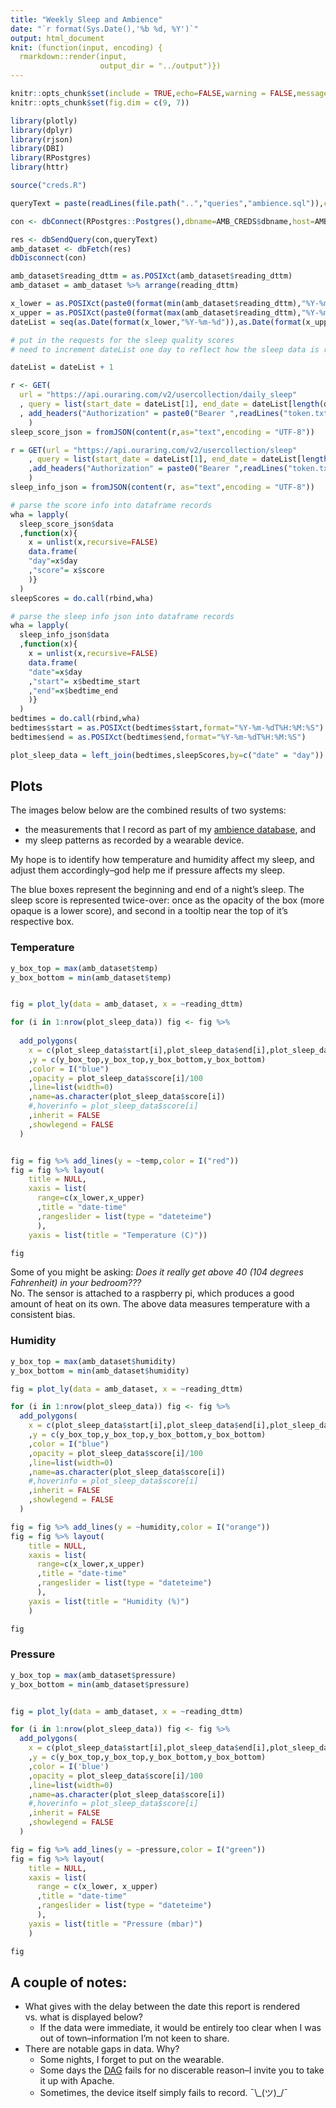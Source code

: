 ```yaml
---
title: "Weekly Sleep and Ambience"
date: "`r format(Sys.Date(),'%b %d, %Y')`"
output: html_document
knit: (function(input, encoding) {
  rmarkdown::render(input,
                    output_dir = "../output")})
---
```


```r
knitr::opts_chunk$set(include = TRUE,echo=FALSE,warning = FALSE,message=FALSE)
knitr::opts_chunk$set(fig.dim = c(9, 7))

library(plotly)
library(dplyr)
library(rjson)
library(DBI)
library(RPostgres)
library(httr)

source("creds.R")

queryText = paste(readLines(file.path("..","queries","ambience.sql")),collapse = "\r\n ")

con <- dbConnect(RPostgres::Postgres(),dbname=AMB_CREDS$dbname,host=AMB_CREDS$host,port=AMB_CREDS$port,user=AMB_CREDS$user,password=AMB_CREDS$password,timezone=NULL)

res <- dbSendQuery(con,queryText)
amb_dataset <- dbFetch(res)
dbDisconnect(con)

amb_dataset$reading_dttm = as.POSIXct(amb_dataset$reading_dttm)
amb_dataset = amb_dataset %>% arrange(reading_dttm)

x_lower = as.POSIXct(paste0(format(min(amb_dataset$reading_dttm),"%Y-%m-%d")," 12:00"))
x_upper = as.POSIXct(paste0(format(max(amb_dataset$reading_dttm),"%Y-%m-%d")," 12:00"))
dateList = seq(as.Date(format(x_lower,"%Y-%m-%d")),as.Date(format(x_upper,"%Y-%m-%d")),by="1 day")

# put in the requests for the sleep quality scores
# need to increment dateList one day to reflect how the sleep data is recorded

dateList = dateList + 1

r <- GET(
  url = "https://api.ouraring.com/v2/usercollection/daily_sleep"
  , query = list(start_date = dateList[1], end_date = dateList[length(dateList)])
  , add_headers("Authorization" = paste0("Bearer ",readLines("token.txt")[1]))
    )
sleep_score_json = fromJSON(content(r,as="text",encoding = "UTF-8"))

r = GET(url = "https://api.ouraring.com/v2/usercollection/sleep"
    , query = list(start_date = dateList[1], end_date = dateList[length(dateList)])
    ,add_headers("Authorization" = paste0("Bearer ",readLines("token.txt")[1]))
    )
sleep_info_json = fromJSON(content(r, as="text",encoding = "UTF-8"))

# parse the score info into dataframe records
wha = lapply(
  sleep_score_json$data
  ,function(x){
    x = unlist(x,recursive=FALSE)
    data.frame(
    "day"=x$day
    ,"score"= x$score
    )}
  )
sleepScores = do.call(rbind,wha)

# parse the sleep info json into dataframe records
wha = lapply(
  sleep_info_json$data
  ,function(x){
    x = unlist(x,recursive=FALSE)
    data.frame(
    "date"=x$day
    ,"start"= x$bedtime_start
    ,"end"=x$bedtime_end
    )}
  )
bedtimes = do.call(rbind,wha)
bedtimes$start = as.POSIXct(bedtimes$start,format="%Y-%m-%dT%H:%M:%S")
bedtimes$end = as.POSIXct(bedtimes$end,format="%Y-%m-%dT%H:%M:%S")

plot_sleep_data = left_join(bedtimes,sleepScores,by=c("date" = "day"))
```

## Plots {.tabset}

The images below below are the combined results of two systems:  

* the measurements that I record as part of my [ambience database](https://snyderjo.github.io/ambience/), and  
* my sleep patterns as recorded by a wearable device.  

My hope is to identify how temperature and humidity affect my sleep, and adjust them accordingly--god help me if pressure affects my sleep.  

The blue boxes represent the beginning and end of a night's sleep.  The sleep score is represented twice-over: once as the opacity of the box (more opaque is a lower score), and second in a tooltip near the top of it's respective box.  

### Temperature  

```r
y_box_top = max(amb_dataset$temp)
y_box_bottom = min(amb_dataset$temp)


fig = plot_ly(data = amb_dataset, x = ~reading_dttm) 

for (i in 1:nrow(plot_sleep_data)) fig <- fig %>% 
  
  add_polygons(
    x = c(plot_sleep_data$start[i],plot_sleep_data$end[i],plot_sleep_data$end[i],plot_sleep_data$start[i])
    ,y = c(y_box_top,y_box_top,y_box_bottom,y_box_bottom)
    ,color = I("blue")
    ,opacity = plot_sleep_data$score[i]/100
    ,line=list(width=0)
    ,name=as.character(plot_sleep_data$score[i])
    #,hoverinfo = plot_sleep_data$score[i]
    ,inherit = FALSE
    ,showlegend = FALSE
  )


fig = fig %>% add_lines(y = ~temp,color = I("red"))
fig = fig %>% layout(
    title = NULL,
    xaxis = list(
      range=c(x_lower,x_upper)
      ,title = "date-time"
      ,rangeslider = list(type = "dateteime")
      ),
    yaxis = list(title = "Temperature (C)"))

fig
```

Some of you might be asking: *Does it really get above 40 (104 degrees Fahrenheit) in your bedroom???*  
No.  The sensor is attached to a raspberry pi, which produces a good amount of heat on its own.  The above data measures temperature with a consistent bias.

### Humidity  

```r

y_box_top = max(amb_dataset$humidity)
y_box_bottom = min(amb_dataset$humidity)

fig = plot_ly(data = amb_dataset, x = ~reading_dttm) 

for (i in 1:nrow(plot_sleep_data)) fig <- fig %>% 
  add_polygons(
    x = c(plot_sleep_data$start[i],plot_sleep_data$end[i],plot_sleep_data$end[i],plot_sleep_data$start[i])
    ,y = c(y_box_top,y_box_top,y_box_bottom,y_box_bottom)
    ,color = I("blue")
    ,opacity = plot_sleep_data$score[i]/100
    ,line=list(width=0)
    ,name=as.character(plot_sleep_data$score[i])
    #,hoverinfo = plot_sleep_data$score[i]
    ,inherit = FALSE
    ,showlegend = FALSE
  )

fig = fig %>% add_lines(y = ~humidity,color = I("orange"))
fig = fig %>% layout(
    title = NULL,
    xaxis = list(
      range=c(x_lower,x_upper)
      ,title = "date-time"
      ,rangeslider = list(type = "dateteime")
      ),
    yaxis = list(title = "Humidity (%)")
    )

fig


```

### Pressure  

```r
y_box_top = max(amb_dataset$pressure)
y_box_bottom = min(amb_dataset$pressure)


fig = plot_ly(data = amb_dataset, x = ~reading_dttm) 

for (i in 1:nrow(plot_sleep_data)) fig <- fig %>% 
  add_polygons(
    x = c(plot_sleep_data$start[i],plot_sleep_data$end[i],plot_sleep_data$end[i],plot_sleep_data$start[i])
    ,y = c(y_box_top,y_box_top,y_box_bottom,y_box_bottom)
    ,color = I('blue')
    ,opacity = plot_sleep_data$score[i]/100
    ,line=list(width=0)
    ,name=as.character(plot_sleep_data$score[i])
    #,hoverinfo = plot_sleep_data$score[i]
    ,inherit = FALSE
    ,showlegend = FALSE
  )

fig = fig %>% add_lines(y = ~pressure,color = I("green"))
fig = fig %>% layout(
    title = NULL,
    xaxis = list(
      range = c(x_lower, x_upper)
      ,title = "date-time"
      ,rangeslider = list(type = "dateteime")
      ),
    yaxis = list(title = "Pressure (mbar)")
    )

fig


```


## A couple of notes:


* What gives with the delay between the date this report is rendered vs. what is displayed below?  
  + If the data were immediate, it would be entirely too clear when I was out of town--information I'm not keen to share.  
* There are notable gaps in data.  Why?  
   + Some nights, I forget to put on the wearable.  
   + Some days the [DAG](https://airflow.apache.org/docs/apache-airflow/1.10.9/concepts.html) fails for no discerable reason--I invite you to take it up with Apache.  
   + Sometimes, the device itself simply fails to record. ¯\\\_(ツ)\_/¯  


